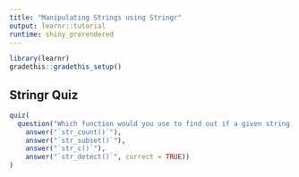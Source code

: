```yaml
---
title: "Manipulating Strings using Stringr"
output: learnr::tutorial
runtime: shiny_prerendered
---
```

```r
library(learnr)
gradethis::gradethis_setup()
```
## Stringr Quiz

```r
quiz(
  question("Which function would you use to find out if a given string contains a particular pattern?",
    answer("`str_count()`"),
    answer("`str_subset()`"),
    answer("`str_c()`"),
    answer("`str_detect()`", correct = TRUE))
)
```
